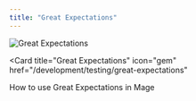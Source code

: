 ```yaml
---
title: "Great Expectations"
---
```


<img noZoom src="https://images.ctfassets.net/ycwst8v1r2x5/22OiZltRmxCktJkYGUR2Su/c6da39d7884a9ec2d8b2d451cd81db6c/GX_Dark_BG_2x.png" alt="Great Expectations" />

<Card
  title="Great Expectations"
  icon="gem"
  href="/development/testing/great-expectations"
>
  How to use Great Expectations in Mage
</Card>

